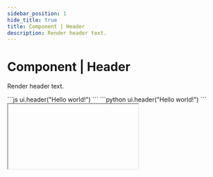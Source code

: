 ```yaml
---
sidebar_position: 1
hide_title: true
title: Component | Header
description: Render header text.
---
```



# Component | Header

Render header text.

<Tabs groupId="sdkLanguage">
  <TabItem value="node" label="TypeScript / JavaScript">
    ```js
    ui.header("Hello world!")
    ```
  </TabItem>
  <TabItem value="python" label="Python">
    ```python
    ui.header("Hello world!")
    ```
  </TabItem>
</Tabs>

<IFrame type="components-display-header" heightPx={150} />

## Color & Size

Use the `color` and `size` properties to quickly change the appearance of the header. See the API reference below for the full list of supported values for each.

<Tabs groupId="sdkLanguage">
    <TabItem value="node" label="TypeScript / JavaScript">
    ```js
    page.add(() => ui.stack(
        [
            ui.header("Users Dashboard", { size: "lg" }),
            ui.header("Section 1: Existing users", { 
              color: "text-secondary", 
              size: "xs" 
            })
        ]
    ))
    ```
    </TabItem>
    <TabItem value="python" label="Python">
    ```python
    page.add(lambda: ui.stack(
        [
            ui.header("Users Dashboard", size="lg"),
            ui.header(
              "Section 1: Existing users",
              color="text-secondary",
              size="xs"
            )
        ]
    ))
    ```
    </TabItem>
</Tabs>

<IFrame type="components-display-header-appearance" heightPx={200} />

## API reference

### Function signature

<Tabs groupId="sdkLanguage">
    <TabItem value="node" label="TypeScript / JavaScript">
    ```js
    ui.header(
        text: string,
        properties?: Partial<{
            color: "text" | "text-secondary" | "primary" | "success" | "warning" | "danger" | "background",
            size: "xs" | "sm" | "md" | "lg" | "xl",
            style: Style
        }>
    )
    ```
    </TabItem>
    <TabItem value="python" label="Python">
    ```python
    ui.header(
        text: str,
        *,
        color: Literal["text", "text-secondary", "primary", "success", "warning", "danger", "background"] = "text",
        size: Literal["xs", "sm", "md", "lg", "xl"] = "md",
        style: Style | None = None
    )
    ```
    </TabItem>
</Tabs>

### Parameters

<Parameter
    name="text"
    required={true}
    type="string"
    description="The text to be displayed."
/>

<ParameterTemplate.TextColor
    parameterName="color"
    componentName="header"
    defaultValue='"text"'
/>

<Parameter
    name="size"
    required={false}
    type="literal"
    description={
        <>
            <p>
              Specifies the size of the header. Defaults to <code>"md"</code>
            </p>
            <p>Options:</p>
            <ul>
              <li>
                <code>"xs"</code>: Extra small header
              </li>
              <li>
                <code>"sm"</code>: Small header
              </li>
              <li>
                <code>"md"</code>: Medium header
              </li>
              <li>
                <code>"lg"</code>: Large header
              </li>
              <li>
                <code>"xl"</code>: Extra large header
              </li>
            </ul>
        </>
    }
/>

<ParameterTemplate.Style />